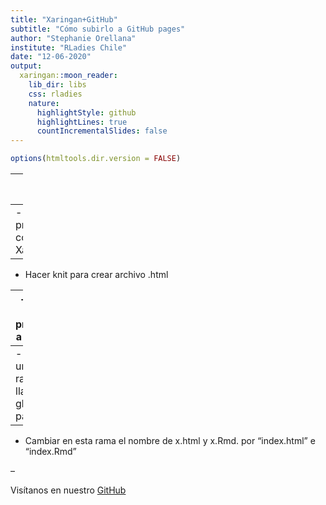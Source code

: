 ```yaml
---
title: "Xaringan+GitHub"
subtitle: "Cómo subirlo a GitHub pages"
author: "Stephanie Orellana"
institute: "RLadies Chile"
date: "12-06-2020"
output:
  xaringan::moon_reader:
    lib_dir: libs
    css: rladies
    nature:
      highlightStyle: github
      highlightLines: true
      countIncrementalSlides: false
---
```




```r
options(htmltools.dir.version = FALSE)
```


---
class: inverse

# Pasos

--
- Hacer presentación con Xaringan

--
- Hacer knit para crear archivo .html

--
- Subir el proyecto a GitHub

--
- Hacer una rama llamada gh-pages

--
- Cambiar en esta rama el nombre de x.html y x.Rmd. por "index.html" e "index.Rmd"

--

Visítanos en nuestro [GitHub](https://github.com/rladieschile)
